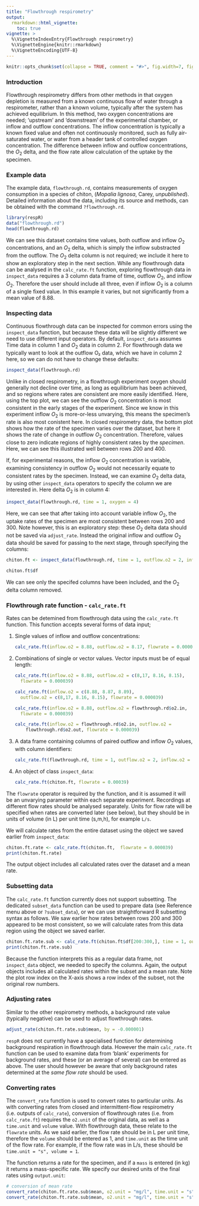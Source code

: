 ```yaml
---
title: "Flowthrough respirometry"
output: 
  rmarkdown::html_vignette:
    toc: true
vignette: >
  %\VignetteIndexEntry{Flowthrough respirometry}
  %\VignetteEngine{knitr::rmarkdown}
  %\VignetteEncoding{UTF-8}
---
```


```r
knitr::opts_chunk$set(collapse = TRUE, comment = "#>", fig.width=7, fig.height=7)
```

### Introduction

Flowthrough respirometry differs from other methods in that oxygen depletion is measured from a known continuous flow of water through a respirometer, rather than a known volume, typically after the system has achieved equilibrium. In this method, two oxygen concentrations are needed; 'upstream' and 'downstream' of the experimental chamber, or inflow and outflow concentrations. The inflow concentration is typically a known fixed value and often not continuously monitored, such as fully air-saturated water, or water from a header tank of controlled oxygen concentration. The difference between inflow and outflow concentrations, the $O_2$ delta, and the flow rate allow calculation of the uptake by the specimen.

### Example data

The example data, `flowthrough.rd`, contains measurements of oxygen consumption in a species of chiton, (*Mopalia lignosa*, Carey, *unpublished*).  Detailed information about the data, including its source and methods, can be obtained with the command `?flowthrough.rd`. 

```r
library(respR)
data("flowthrough.rd")
head(flowthrough.rd)
```

We can see this dataset contains time values, both outflow and inflow $O_2$ concentrations, and an $O_2$ delta, which is simply the inflow substracted from the outflow. The $O_2$ delta column is not required; we include it here to show an exploratory step in the next section. While any flowthrough data can be analysed in the `calc_rate.ft` function, exploring flowthrough data in `inspect_data` requires a 3 column data frame of time, outflow $O_2$, and inflow $O_2$. Therefore the user should include all three, even if inflow $O_2$ is a column of a single fixed value. In this example it varies, but not significantly from a mean value of 8.88. 

### Inspecting data
Continuous flowthrough data can be inspected for common errors using the `inspect_data` function, but because these data will be slightly different we need to use different input operators. By default, `inspect_data` assumes Time data in column 1 and $O_2$ data in column 2. For flowthrough data we typically want to look at the outflow O₂ data, which we have in column 2 here, so we can do not have to change these defaults:

```r
inspect_data(flowthrough.rd)
```

Unlike in  closed respirometry, in a flowthrough experiment oxygen should generally not decline over time, as long as equilibrium has been achieved, and so regions where rates are consistent are more easily identified. Here, using the top plot, we can see the outflow $O_2$ concentration is most consistent in the early stages of the experiment. Since we know in this experiment inflow $O_2$ is more-or-less unvarying, this means the specimen's rate is also most conistent here. In closed respirometry data, the bottom plot shows how the rate of the specimen varies over the dataset, but here it shows the rate of change in outflow $O_2$ concentration. Therefore, values close to zero indicate regions of highly consistent rates by the _specimen_. Here, we can see this illustrated well between rows 200 and 400.

If, for experimental reasons, the inflow $O_2$ concentration is variable, examining consistency in outflow $O_2$ would not necessarily equate to consistent rates by the specimen. Instead, we can examine $O_2$ delta data, by using other `inspect_data` operators to specify the column we are interested in. Here delta $O_2$ is in column 4:

```r
inspect_data(flowthrough.rd, time = 1, oxygen = 4)

```

Here, we can see that after taking into account variable inflow $O_2$, the uptake rates of the specimen are most consistent between rows 200 and 300. Note however, this is an exploratory step: these $O_2$ delta data should not be saved via `adjust_rate`. Instead the original inflow and outflow $O_2$ data should be saved for passing to the next stage, through specifying the columns:

```r
chiton.ft <- inspect_data(flowthrough.rd, time = 1, outflow.o2 = 2, inflow.o2 = 3)
```

```r
chiton.ft$df
```

We can see only the specifed columns have been included, and the $O_2$ delta column removed. 

### Flowthrough rate function - `calc_rate.ft`
Rates can be detemined from flowthrough data using the `calc_rate.ft` function. This function accepts several forms of data input; 

1. Single values of inflow and outflow concentrations:

    ```r
    calc_rate.ft(inflow.o2 = 8.88, outflow.o2 = 8.17, flowrate = 0.000039)
    ```

2. Combinations of single or vector values. Vector inputs must be of equal length:

    ```r
    calc_rate.ft(inflow.o2 = 8.88, outflow.o2 = c(8,17, 8.16, 8.15), 
      flowrate = 0.000039)
    
    calc_rate.ft(inflow.o2 = c(8.88, 8.87, 8.89), 
      outflow.o2 = c(8,17, 8.16, 8.15), flowrate = 0.000039)  
    
    calc_rate.ft(inflow.o2 = 8.88, outflow.o2 = flowthrough.rd$o2.in, 
      flowrate = 0.000039)
    
    calc_rate.ft(inflow.o2 = flowthrough.rd$o2.in, outflow.o2 = 
        flowthrough.rd$o2.out, flowrate = 0.000039)
    ```

4. A data frame containing columns of paired outflow and inflow $O_2$ values, with column identifiers:

    ```r
    calc_rate.ft(flowthrough.rd, time = 1, outflow.o2 = 2, inflow.o2 = 3, flowrate = 0.00039)
    ```

5. An object of class `inspect_data`:

    ```r
    calc_rate.ft(chiton.ft, flowrate = 0.00039)
    ```  
    

The `flowrate` operator is required by the function, and it is assumed it will be an unvarying parameter within each separate experiment. Recordings at different flow rates should be analysed separately. Units for flow rate will be specified when rates are converted later (see below), but they should be in units of volume (in L) per unit time (s,m,h), for example `L/s`.

We will calculate rates from the entire dataset using the object we saved earlier from `inspect_data`: 

```r
chiton.ft.rate <- calc_rate.ft(chiton.ft,  flowrate = 0.000039)
print(chiton.ft.rate)
```

The output object includes all calculated rates over the dataset and a mean rate. 



### Subsetting data

The `calc_rate.ft` function currently does not support subsetting. The dedicated `subset_data` function can be used to prepare data (see Reference menu above or `?subset_data`), or we can use straightforward R subsetting syntax as follows. We saw earlier how rates between rows 200 and 300 appeared to be most consistent, so we will calculate rates from this data region using the object we saved earlier. 

```r
chiton.ft.rate.sub <- calc_rate.ft(chiton.ft$df[200:300,], time = 1, outflow.o2 = 3, inflow.o2 = 2, flowrate = 0.000039)
print(chiton.ft.rate.sub)
```
Because the function interprets this as a regular data frame, not `inspect_data` object, we needed to specify the columns. Again, the output objects includes all calculated rates within the subset and a mean rate. Note the plot row index on the X-axis shows a row index of the subset, not the original row numbers. 

### Adjusting rates

Similar to the other respirometry methods, a background rate value (typically negative) can be used to adjust flowthrough rates. 
``` r
adjust_rate(chiton.ft.rate.sub$mean, by = -0.000001)
```
`respR` does not currently have a specialised function for determining background respiration in flowthrough data. However the main `calc_rate.ft` function can be used to examine data from 'blank' experiments for background rates, and these (or an average of several) can be entered as above. The user should however be aware that only background rates determined at the *same flow rate* should be used.

### Converting rates

The `convert_rate` function is used to convert rates to particular units. As with converting rates from closed and intermittent-flow respirometry (i.e. outputs of `calc_rate`), conversion of flowthrough rates (i.e. from `calc_rate.ft`) requires the `o2.unit` of the original data, as well as a `time.unit` and `volume` value. With flowthrough data, these relate to the `flowrate` units. As we said earlier, the flow rate should be in L per unit time, therefore the `volume` should be entered as 1, and `time.unit` as the time unit of the flow rate. For example, if the flow rate was in L/s, these should be `time.unit = "s", volume = 1`. 

The function returns a rate for the specimen, and if a `mass` is entered (in kg) it returns a mass-specific rate. We specify our desired units of the final rates using `output.unit`:

```r
# conversion of mean rate
convert_rate(chiton.ft.rate.sub$mean, o2.unit = "mg/l", time.unit = "s", output.unit = "mg/h", volume = 1)
convert_rate(chiton.ft.rate.sub$mean, o2.unit = "mg/l", time.unit = "s", output.unit = "mg/h/g", volume = 1, mass = 0.000070)
```

